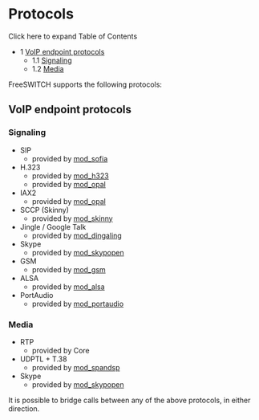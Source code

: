 
# Protocols 

 

Click here to expand Table of Contents

* 1 [VoIP endpoint protocols](#voip-endpoint-protocols)  
   * 1.1 [Signaling](#signaling)  
   * 1.2 [Media](#media)

FreeSWITCH supports the following protocols:

## VoIP endpoint protocols

### Signaling

* SIP  
   * provided by [mod\_sofia](../Modules/mod_sofia_1048707.mdx#about)
* H.323  
   * provided by [mod\_h323](../Modules/mod_h323_6587443.mdx#about)  
   * provided by [mod\_opal](../Modules/mod_opal_6587390.mdx#about)
* IAX2  
   * provided by [mod\_opal](../Modules/mod_opal_6587390.mdx#about)
* SCCP (Skinny)  
   * provided by [mod\_skinny](../Modules/mod_skinny_3375354.mdx#docs)
* Jingle / Google Talk  
   * provided by [mod\_dingaling](../Modules/mod_dingaling_6587385.mdx#faq)
* Skype  
   * provided by [mod\_skypopen](../Modules/mod_skypopen_3966336.mdx#-sk-)
* GSM  
   * provided by [mod\_gsm](https://wiki.freeswitch.org/index.php?title=Mod%5Fgsm&action=edit&redlink=1 "Mod gsm (page does not exist)")
* ALSA  
   * provided by [mod\_alsa](https://wiki.freeswitch.org/index.php?title=Mod%5Falsa&action=edit&redlink=1 "Mod alsa (page does not exist)")
* PortAudio  
   * provided by [mod\_portaudio](../Modules/mod_portaudio_9634724.mdx#about)

### Media

* RTP  
   * provided by Core
* UDPTL + T.38  
   * provided by [mod\_spandsp](../Modules/mod_spandsp_6587021.mdx#--)
* Skype  
   * provided by [mod\_skypopen](../Modules/mod_skypopen_3966336.mdx#-sk-)

It is possible to bridge calls between any of the above protocols, in either direction.


